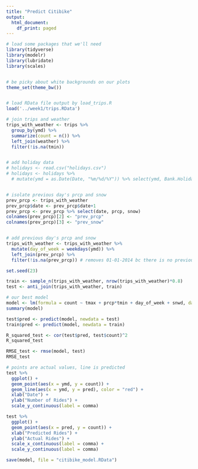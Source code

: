 ```yaml
---
title: "Predict Citibike"
output:
  html_document:
    df_print: paged
---
```



```r
# load some packages that we'll need
library(tidyverse)
library(modelr)
library(lubridate)
library(scales)


# be picky about white backgrounds on our plots
theme_set(theme_bw())


# load RData file output by load_trips.R
load('../week1/trips.RData')
```

```r
# join trips and weather
trips_with_weather <- trips %>% 
  group_by(ymd) %>% 
  summarize(count = n()) %>% 
  left_join(weather) %>%
  filter(!is.na(tmin))


# add holiday data
# holidays <- read.csv("holidays.csv")
# holidays <- holidays %>% 
  # mutate(ymd = as.Date(Date, "%m/%d/%Y")) %>% select(ymd, Bank.Holiday)


# isolate previous day's prcp and snow
prev_prcp <- trips_with_weather
prev_prcp$date <- prev_prcp$date+1
prev_prcp <- prev_prcp %>% select(date, prcp, snow)
colnames(prev_prcp)[2] <- "prev_prcp"
colnames(prev_prcp)[3] <- "prev_snow"


# add previous day's prcp and snow
trips_with_weather <- trips_with_weather %>% 
  mutate(day_of_week = weekdays(ymd)) %>%
  left_join(prev_prcp) %>%
  filter(!is.na(prev_prcp)) # removes 01-01-2014 bc there is no previous day
```

```r
set.seed(23)

train <- sample_n(trips_with_weather, nrow(trips_with_weather)*0.8)
test <- anti_join(trips_with_weather, train)

# our best model
model <- lm(formula = count ~ tmax + prcp*tmin + day_of_week + snwd, data = train)
summary(model)

test$pred <- predict(model, newdata = test)
train$pred <- predict(model, newdata = train)

R_squared_test <- cor(test$pred, test$count)^2
R_squared_test

RMSE_test <- rmse(model, test)
RMSE_test
```


```r

# points are actual values, line is predicted
test %>%
  ggplot() +
  geom_point(aes(x = ymd, y = count)) +
  geom_line(aes(x = ymd, y = pred), color = "red") +
  xlab("Date") +
  ylab("Number of Rides") +
  scale_y_continuous(label = comma)
```

```r
test %>%
  ggplot() +
  geom_point(aes(x = pred, y = count)) +
  xlab("Predicted Rides") +
  ylab("Actual Rides") +
  scale_x_continuous(label = comma) +
  scale_y_continuous(label = comma)

```

```r
save(model, file = "citibike_model.RData")
```